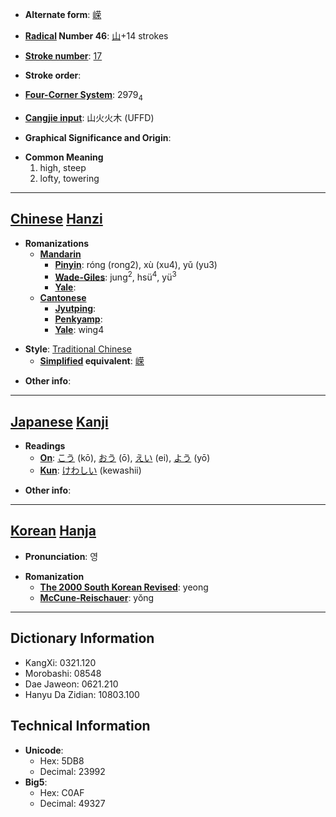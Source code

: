 * '''Alternate form''': [[嵘]]

* '''[[Wiktionary:Chinese radical index| Radical]] Number 46''': [[Wiktionary:Chinese radical index 山|山]]+14 strokes

* '''[[Wiktionary:Chinese total strokes index|Stroke number]]''': [[Wiktionary:Chinese total strokes index 17|17]]

* '''Stroke order''': 

* '''[[Wiktionary:Chinese four corner index|Four-Corner System]]''': 2979<sub>4</sub>

* '''[[Wiktionary:Chinese Cangjie index|Cangjie input]]''': 山火火木 (UFFD)

* '''Graphical Significance and Origin''': 

* '''Common Meaning'''
*#high, steep
*# lofty, towering


----

== [[Chinese]] [[Hanzi]] ==

* '''Romanizations'''
** '''[[Mandarin]]'''
*** '''[[Pinyin]]''': róng (rong2), xù (xu4), yǔ (yu3)
*** '''[[Wade-Giles]]''': jung<sup>2</sup>, hsü<sup>4</sup>, yü<sup>3</sup>
*** '''[[Yale]]''': 
** '''[[Cantonese]]'''
*** '''[[Jyutping]]''':
*** '''[[Penkyamp]]''': 
*** '''[[Yale]]''': wing4

* '''Style''': [[Traditional Chinese]] 
** '''[[Simplified Chinese|Simplified]] equivalent''': [[嵘]]

* '''Other info''': 

----

== [[Japanese]] [[Kanji]] ==

* '''Readings'''
** '''[[On]]''': [[こう]] (kō), [[おう]] (ō), [[えい]] (ei), [[よう]] (yō)
** '''[[Kun]]''': [[けわしい]] (kewashii)

* '''Other info''':  

----

== [[Korean]] [[Hanja]] ==

* '''Pronunciation''': 영

* '''Romanization'''
** '''[[The 2000 South Korean Revised Romanization|The 2000 South Korean Revised]]''': yeong
** '''[[McCune-Reischauer]]''': yŏng

----

== Dictionary Information ==

* KangXi: 0321.120
* Morobashi: 08548
* Dae Jaweon: 0621.210
* Hanyu Da Zidian: 10803.100

== Technical Information ==

* '''Unicode''':
** Hex: 5DB8
** Decimal: 23992
* '''Big5''':
** Hex: C0AF
** Decimal: 49327